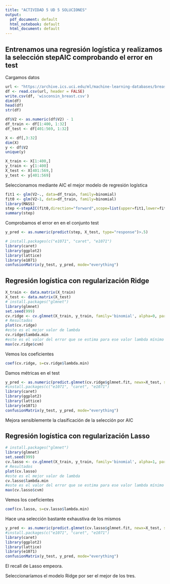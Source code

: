 ```yaml
---
title: "ACTIVIDAD 5 UD 5 SOLUCIONES"
output:
  pdf_document: default
  html_notebook: default
  html_document: default
---
```


## Entrenamos una regresión logística y realizamos la selección stepAIC comprobando el error en test

Cargamos datos
```r
url <- "https://archive.ics.uci.edu/ml/machine-learning-databases/breast-cancer-wisconsin/wdbc.data"
df <- read.csv(url, header = FALSE)
write.csv(df, 'wisconsin_breast.csv')
dim(df)
head(df)
str(df)
```
```r
df$V2 <- as.numeric(df$V2) - 1
df_train <- df[1:400, 1:32]
df_test <- df[401:569, 1:32]

X <- df[,3:32]
dim(X)
y <- df$V2
unique(y)

X_train <- X[1:400,]
y_train <- y[1:400]
X_test <- X[401:569,]
y_test <- y[401:569]
```
Seleccionamos mediante AIC el mejor modelo de regresión logística

```r
fit1 <- glm(V2~., data=df_train, family=binomial)
fit0 <- glm(V2~1, data=df_train, family=binomial)
library(MASS)
step <-stepAIC(fit0,direction="forward",scope=list(upper=fit1,lower=fit0))
summary(step)
```
Comprobamos el error en en el conjunto test
```r
y_pred <- as.numeric(predict(step, X_test, type="response")>.5)

# install.packages(c("e1071", "caret", "e1071")
library(caret)
library(ggplot2)
library(lattice)
library(e1071)
confusionMatrix(y_test, y_pred, mode="everything")
```

## Regresión logística con regularización Ridge

```r
X_train <- data.matrix(X_train)
X_test <- data.matrix(X_test)
# install.packages("glmnet")
library(glmnet)
set.seed(999)
cv.ridge <- cv.glmnet(X_train, y_train, family='binomial', alpha=0, parallel=TRUE, standardize=TRUE, type.measure='auc')
# Resultados
plot(cv.ridge)
#este es el mejor valor de lambda
cv.ridge$lambda.min
#este es el valor del error que se estima para ese valor lambda mínimo dado en MSE
max(cv.ridge$cvm)
```
Vemos los coeficientes
```r
coef(cv.ridge, s=cv.ridge$lambda.min)
```
Damos métricas en el test
```r
y_pred <- as.numeric(predict.glmnet(cv.ridge$glmnet.fit, newx=X_test, s=cv.ridge$lambda.min)>.5)
#install.packages(c("e1071", "caret", "e1071")
library(caret)
library(ggplot2)
library(lattice)
library(e1071)
confusionMatrix(y_test, y_pred, mode="everything")
```
Mejora sensiblemente la clasificación de la selección por AIC

## Regresión logística con regularización Lasso

```r
# install.packages("glmnet")
library(glmnet)
set.seed(999)
cv.lasso <- cv.glmnet(X_train, y_train, family='binomial', alpha=1, parallel=TRUE, standardize=TRUE, type.measure='auc')
# Resultados
plot(cv.lasso)
#este es el mejor valor de lambda
cv.lasso$lambda.min
#este es el valor del error que se estima para ese valor lambda mínimo dado en MSE
max(cv.lasso$cvm)
```

Vemos los coeficientes

```r
coef(cv.lasso, s=cv.lasso$lambda.min)
```
Hace una selección bastante exhaustiva de los mismos

```r
y_pred <- as.numeric(predict.glmnet(cv.lasso$glmnet.fit, newx=X_test, s=cv.lasso$lambda.min)>.5)
#install.packages(c("e1071", "caret", "e1071")
library(caret)
library(ggplot2)
library(lattice)
library(e1071)
confusionMatrix(y_test, y_pred, mode="everything")
```
El recall de Lasso empeora.

Seleccionaríamos el modelo Ridge por ser el mejor de los tres.


